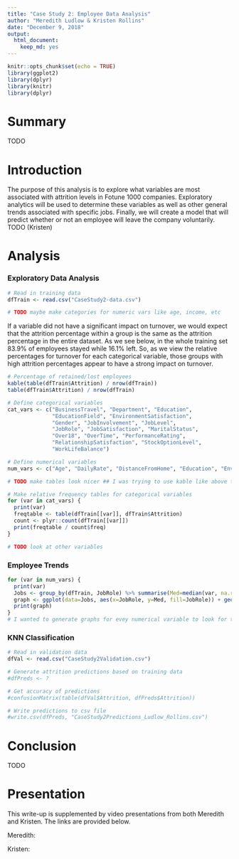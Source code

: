 ```yaml
---
title: "Case Study 2: Employee Data Analysis"
author: "Meredith Ludlow & Kristen Rollins"
date: "December 9, 2018"
output:
  html_document:
    keep_md: yes
---
```


```r
knitr::opts_chunk$set(echo = TRUE)
library(ggplot2)
library(dplyr)
library(knitr)
library(dplyr)
```

# Summary

TODO 

# Introduction

The purpose of this analysis is to explore what variables are most associated with attrition levels in Fotune 1000 companies. Exploratory analytics will be used to determine these variables as well as other general trends associated with specific jobs. Finally, we will create a model that will predict whether or not an employee will leave the company voluntarily.
TODO (Kristen)

# Analysis

### Exploratory Data Analysis

```r
# Read in training data
dfTrain <- read.csv("CaseStudy2-data.csv")

# TODO maybe make categories for numeric vars like age, income, etc
```

If a variable did not have a significant impact on turnover, we would expect that the attrition percentage within a group is the same as the attrition percentage in the entire dataset. As we see below, in the whole training set 83.9% of employees stayed while 16.1% left. So, as we view the relative percentages for turnover for each categorical variable, those groups with high attrition percentages appear to have a strong impact on turnover. 

```r
# Percentage of retained/lost employees
kable(table(dfTrain$Attrition) / nrow(dfTrain))
table(dfTrain$Attrition) / nrow(dfTrain)

# Define categorical variables
cat_vars <- c("BusinessTravel", "Department", "Education", 
              "EducationField", "EnvironmentSatisfaction",
              "Gender", "JobInvolvement", "JobLevel",
              "JobRole", "JobSatisfaction", "MaritalStatus",
              "Over18", "OverTime", "PerformanceRating", 
              "RelationshipSatisfaction", "StockOptionLevel", 
              "WorkLifeBalance")

# Define numerical variables
num_vars <- c("Age", "DailyRate", "DistanceFromHome", "Education", "EnvironmentSatisfaction", "HourlyRate", "JobInvolvement", "JobLevel", "JobSatisfaction", "MonthlyIncome", "MonthlyRate", "NumCompaniesWorked", "PercentSalaryHike", "PerformanceRating", "RelationshipSatisfaction", "StandardHours", "StockOptionLevel", "TotalWorkingYears", "TrainingTimesLastYear", "WorkLifeBalance", "YearsAtCompany", "YearsInCurrentRole", "YearsSinceLastPromotion", "YearsWithCurrManager", "Rand")

# TODO make tables look nicer ## I was trying to use kable like above to make these look nice but it wasn't working. When I put it on the table function it errors out when you divide it by cout$freq

# Make relative frequency tables for categorical variables
for (var in cat_vars) {
  print(var)
  freqtable <- table(dfTrain[[var]], dfTrain$Attrition)
  count <- plyr::count(dfTrain[[var]])
  print(freqtable / count$freq)
}
```

```r
# TODO look at other variables

```

### Employee Trends

```r
for (var in num_vars) {
  print(var)
  Jobs <- group_by(dfTrain, JobRole) %>% summarise(Med=median(var, na.rm=TRUE))
  graph <- ggplot(data=Jobs, aes(x=JobRole, y=Med, fill=JobRole)) + geom_bar(stat='identity', colour = 'black') + coord_flip() + theme(legend.position="none") + theme(plot.title = element_text(hjust = 0.5))
  print(graph)
}
# I wanted to generate graphs for evey numerical variable to look for trends and such. When I take this code out of the for loop and replace the var with the actual variable name it works fine. In the for loop all the graphs are messed up. Can you see anything wrong? I figure once we get a look at all of them we can specify whch ones to actually show.
```

### KNN Classification

```r
# Read in validation data
dfVal <- read.csv("CaseStudy2Validation.csv")

# Generate attrition predictions based on training data
#dfPreds <- ?

# Get accuracy of predictions
#confusionMatrix(table(dfVal$Attrition, dfPreds$Attrition))

# Write predictions to csv file
#write.csv(dfPreds, "CaseStudy2Predictions_Ludlow_Rollins.csv")
```

# Conclusion

TODO

# Presentation

This write-up is supplemented by video presentations from both Meredith and Kristen. The links are provided below.

Meredith: 

Kristen: 
